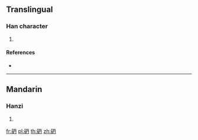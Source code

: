 {{character info/new}}
==Translingual==

===Han character===
{{Han char|rn=112|rad=石|as=04|sn=9|four=17640|canj=MRBY}}

# {{defn|Han|sort=石04}}

====References====
* {{Han ref|kx=0828.010|dkj=24047|dj=1242.040|hdz=42421.060|uh=7803|ud=30723|bh=CFF2|bd=53234}}

----

==Mandarin==

===Hanzi===
{{cmn-hanzi|pin=[[dān]] ([[dan1]])|wg=tan<sup>1</sup>}}

# {{defn|lang=cmn|sort=石04}}

[[fr:砃]]
[[pl:砃]]
[[th:砃]]
[[zh:砃]]